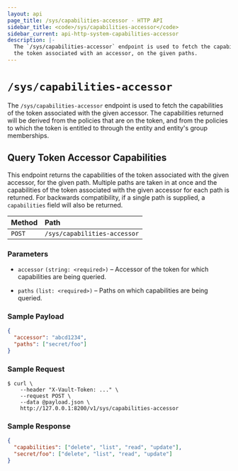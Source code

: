 ```yaml
---
layout: api
page_title: /sys/capabilities-accessor - HTTP API
sidebar_title: <code>/sys/capabilities-accessor</code>
sidebar_current: api-http-system-capabilities-accessor
description: |-
  The `/sys/capabilities-accessor` endpoint is used to fetch the capabilities of
  the token associated with an accessor, on the given paths.
---
```


# `/sys/capabilities-accessor`

The `/sys/capabilities-accessor` endpoint is used to fetch the capabilities of
the token associated with the given accessor. The capabilities returned will be
derived from the policies that are on the token, and from the policies to which
the token is entitled to through the entity and entity's group memberships.

## Query Token Accessor Capabilities

This endpoint returns the capabilities of the token associated with the given
accessor, for the given path. Multiple paths are taken in at once and the
capabilities of the token associated with the given accessor for each path is
returned. For backwards compatibility, if a single path is supplied, a
`capabilities` field will also be returned.

| Method | Path                         |
| :----- | :--------------------------- |
| `POST` | `/sys/capabilities-accessor` |

### Parameters

- `accessor` `(string: <required>)` – Accessor of the token for which
  capabilities are being queried.

- `paths` `(list: <required>)` – Paths on which capabilities are being
  queried.

### Sample Payload

```json
{
  "accessor": "abcd1234",
  "paths": ["secret/foo"]
}
```

### Sample Request

```
$ curl \
    --header "X-Vault-Token: ..." \
    --request POST \
    --data @payload.json \
    http://127.0.0.1:8200/v1/sys/capabilities-accessor
```

### Sample Response

```json
{
  "capabilities": ["delete", "list", "read", "update"],
  "secret/foo": ["delete", "list", "read", "update"]
}
```
